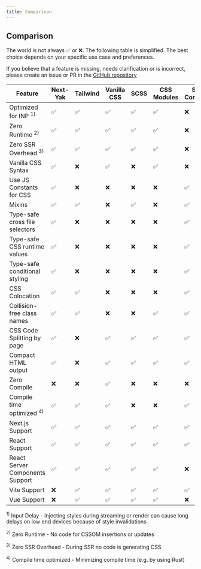 ```yaml
---
title: Comparison
---
```


## Comparison

The world is not always ✅ or ❌. The following table is simplified. The best choice depends on your specific use case and preferences.

If you believe that a feature is missing, needs clarification or is incorrect, please create an issue or PR in the [GitHub repository](https://github.com/DigitecGalaxus/next-yak)

| Feature                              | Next-Yak   | Tailwind  | Vanilla CSS | SCSS   | CSS Modules   | Styled-Components   | Emotion   | StyleX   | Panda CSS   | Linaria   | Vanilla Extract  | Goober    | ReStyle   |
| ------------------------------------ | ---------- | --------- | ----------- | ------ | ------------- | ------------------- | --------- | -------- | ----------- | --------- | ---------------- | --------- | --------- |
| Optimized for INP <sup>1)</sup>      |    ✅      |     ✅     |     ✅      |    ✅   |       ✅      |          ❌         |     ❌    |     ❌   |      ✅      |    ✅     |        ✅         |    ❌     |    ❌     |
| Zero Runtime <sup>2)</sup>           |    ✅      |     ✅     |     ✅      |    ✅   |       ✅      |          ❌         |     ❌    |     ✅   |      ✅      |    ✅     |        ✅         |    ❌     |    ❌     |
| Zero SSR Overhead <sup>3)</sup>      |    ✅      |     ✅     |     ✅      |    ✅   |       ✅      |          ❌         |     ❌    |     ✅   |      ✅      |    ✅     |        ✅         |    ❌     |    ❌     |
| Vanilla CSS Syntax                   |    ✅      |     ❌     |     ✅      |    ❌   |       ✅      |          ❌         |     ❌    |     ❌   |      ❌      |    ✅     |        ❌         |    ❌     |    ❌     |
| Use JS Constants for CSS             |    ✅      |     ❌     |     ❌      |    ❌   |       ❌      |          ✅         |     ✅    |     ✅   |      ✅      |    ✅     |        ✅         |    ✅     |    ✅     |
| Mixins                               |    ✅      |     ✅     |     ❌      |    ✅   |       ❌      |          ✅         |     ✅    |     ✅   |      ✅      |    ✅     |        ✅         |    ✅     |    ✅     |
| Type-safe cross file selectors       |    ✅      |     ❌     |     ❌      |    ❌   |       ❌      |          ✅         |     ✅    |     ❌   |      ✅      |    ❌     |        ✅         |    ❌     |    ❌     |
| Type-safe CSS runtime values         |    ✅      |     ❌     |     ❌      |    ❌   |       ❌      |          ✅         |     ✅    |     ✅   |      ✅      |    ✅     |        ✅         |    ❌     |    ✅     |
| Type-safe conditional styling        |    ✅      |     ❌     |     ❌      |    ❌   |       ❌      |          ✅         |     ✅    |     ✅   |      ✅      |    ✅     |        ✅         |    ❌     |    ✅     |
| CSS Colocation                       |    ✅      |     ✅     |     ❌      |    ❌   |       ❌      |          ✅         |     ✅    |     ✅   |      ✅      |    ✅     |        ✅         |    ✅     |    ✅     |
| Collision-free class names           |    ✅      |     ✅     |     ❌      |    ❌   |       ✅      |          ✅         |     ✅    |     ✅   |      ✅      |    ✅     |        ✅         |    ✅     |    ✅     |
| CSS Code Splitting by page           |    ✅      |     ❌     |     ✅      |    ✅   |       ✅      |          ✅         |     ✅    |     ✅   |      ✅      |    ✅     |        ✅         |    ✅     |    ❌     |
| Compact HTML output                  |    ✅      |     ❌     |     ✅      |    ✅   |       ✅      |          ✅         |     ✅    |     ✅   |      ✅      |    ✅     |        ✅         |    ❌     |    ✅     |
| Zero Compile                         |    ❌      |     ❌     |     ✅      |    ❌   |       ❌      |          ❌         |     ❌    |     ❌   |      ❌      |    ❌     |        ❌         |    ❌     |    ✅     |
| Compile time optimized <sup>4)</sup> |    ✅      |     ✅     |     ✅      |    ❌   |       ❌      |          ✅         |     ❌    |     ❌   |      ❌      |    ❌     |        ❌         |    ❌     |    ✅     |
| Next.js Support                      |    ✅      |     ✅     |     ✅      |    ✅   |       ✅      |          ✅         |     ✅    |     ✅   |      ✅      |    ✅     |        ✅         |    ✅     |    ✅     |
| React Support                        |    ✅      |     ✅     |     ✅      |    ✅   |       ✅      |          ✅         |     ✅    |     ✅   |      ✅      |    ✅     |        ✅         |    ✅     |    ✅     |
| React Server Components Support      |    ✅      |     ✅     |     ✅      |    ✅   |       ✅      |          ❌         |     ❌    |     ✅   |      ✅      |    ✅     |        ✅         |    ❌     |    ✅     |
| Vite Support                         |    ❌      |     ✅     |     ✅      |    ✅   |       ✅      |          ✅         |     ✅    |     ✅   |      ✅      |    ✅     |        ✅         |    ✅     |    ❌     |
| Vue Support                          |    ❌      |     ✅     |     ✅      |    ✅   |       ✅      |          ❌         |     ❌    |     ✅   |      ✅      |    ✅     |        ✅         |    ✅     |    ❌     |


<sup>1)</sup> Input Delay - Injecting styles during streaming or render can cause long delays on low end devices because of style invalidations

<sup>2)</sup> Zero Runtime - No code for CSSOM insertions or updates

<sup>3)</sup> Zero SSR Overhead - During SSR no code is generating CSS

<sup>4)</sup> Compile time optimized - Minimizing compile time (e.g. by using Rust)